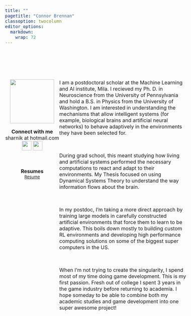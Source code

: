 ```yaml
---
title: ""
pagetitle: "Connor Brennan"
classoption: twocolumn
editor_options: 
  markdown: 
    wrap: 72
---
```


```{=html}
<style>
body{
  font-size: 12pt;
}
.column-left{
  float: left;
  width: 30%;
  text-align: center;
}
.column-right{
  display: inline-block;
  width: 70%;
  text-align: left;
}
</style>
```
<br> <br> <br>

::: column-left
![](files/images/profile_1.png){width="140px"}

**Connect with me** <br> sharnik at hotmail.com <br>
[![](files/images/github.png){width="30px"}](https://github.com/con-bren)
[![](files/images/googlescholar.png){width="30px"}](https://scholar.google.com/citations?user=asa20tUAAAAJ&hl=en&oi=ao)

<br>

**Resumes**<br> <font size="-1">
[Resume](files/ConnorBrennanResume.pdf)<br> </font>
:::

::: column-right
I am a postdoctoral scholar at the Machine Learning and AI institute,
Mila. I recieved my Ph. D. in Neuroscience from the University of
Pennsylvania and hold a B.S. in Physics from the University of
Washington. I am interested in understanding the mechanisms that allow
intelligent systems (for example, biological brains and artificial
neural networks) to behave adaptively in the environments they have been
selected for.

<br>

During grad school, this meant studying how living and artificial
systems performed the necessary computations to react and adapt to their
environments. My Thesis focused on using Dynamical Systems Theory to
understand the way information flows about the brain.

<br>

In my postdoc, I'm taking a more direct approach by training large
models in carefully constructed artificial environments that force them
to learn to be adaptive. This boils down mostly to building custom RL
environments and developing high performance computing solutions on some
of the biggest super computers in the US.

<br>

When I'm not trying to create the singularity, I spend most of my time
doing game development. This is my first passion. Fresh out of college I
spent 3 years in the game industry before returning to academia. I hope
someday to be able to combine both my academic studies and game
development into one super awesome project! <br> <br>

<br> <br> <br> <br>
:::
